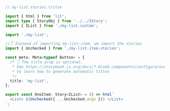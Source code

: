 ```ts
// my-list.stories.ts|tsx

import { html } from 'lit';
import type { StoryObj } from '../../IStory';
import { IList } from './my-list.custom';

import './my-list';

//👇 Instead of importing my-list-item, we import the stories
import { Unchecked } from './my-list-item.stories';

const meta: Meta<typeof Button> = {
  /* 👇 The title prop is optional.
   * See https://storybook.js.org/docs/7.0/web-components/configure/overview#configure-story-loading
   * to learn how to generate automatic titles
   */
  title: 'my-list',
};

export const OneItem: Story<IList> = () => html`
  <List> ${Unchecked({ ...Unchecked.args })} </List>
`;
```
